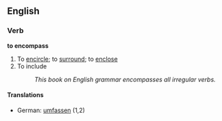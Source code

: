 ==English==
===Verb===
'''to encompass'''
# To [[encircle]]; to [[surround]]; to [[enclose]]
# To include
#:''This book on English grammar encompasses all irregular verbs.''
====Translations====
*German: [[umfassen]] (1,2)